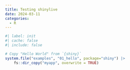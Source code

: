 ```yaml
---
title: Testing shinylive
date: 2024-03-11
categories:
  - R
---
```


```r
#| label: init
#| cache: false
#| include: false

# Copy "Hello World" from `{shiny}`
system.file("examples", "01_hello", package="shiny") |>
    fs::dir_copy("myapp", overwrite = TRUE)

```

